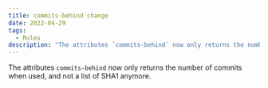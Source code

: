 ```yaml
---
title: commits-behind change
date: 2022-04-29
tags:
  - Rules
description: "The attributes `commits-behind` now only returns the number of commits when used, and not a list of SHA1 anymore."
---
```


The attributes `commits-behind` now only returns the number of commits when used, and not a list of SHA1 anymore.
